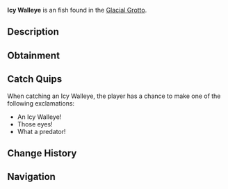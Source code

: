 {{FishInfobox
|image          = Icy Walleye.png
|rarity         = Unusual
|sea            = First Sea
|location       = [[Glacial Grotto]]
|sublocation    = 
|sources        = Fishing Rod
|radar_location = 
|xp             = 160
|weather        = 
|time           = Night
|season         = Winter
|bait           = Minnow
|base_weight    = 9
|base_value     = 350
|weight_range   = 5
|base_chance    = 45
|base_resil     = 60
}}
'''Icy Walleye''' is an {{Rarity|Unusual}} fish found in the [[Glacial Grotto]].

== Description ==
{{Description|A medium-sized predator fish with glowing, frosted eyes and a shimmering gray body.|Bestiary Entry}}

== Obtainment ==
{{Description|Hunts during twilight in the grotto's waters.|Bestiary Hint}}
{{Fish Availability|
Glacial Grotto
|top_rods      = 
Flimsy Rod\205482.9\192778.35;
Training Rod\201923.08\201923.08;
Champions Rod\167848.83\113526.56;
Celestial Rod\165692.34\115361.08;
Rapid Rod\163968.37\136883.45;
Fungal Rod\153104.75\150246.13;
Ethereal Prism Rod\149257.79\151352.65;
Firefly Rod\163907.24\147994.13;
Fortune Rod\82777.13\87134.67;
Avalanche Rod\158830.93\101442.23;
Depthseeker Rod\158178.01\113204.87;
Verdant Shear Rod\147070.03\123586.28;
No-Life Rod\146658.66\146658.66;
Seraphic Rod\145122.39\145122.39;
Blazebringer Rod\133481.17\116605.53;
Challenger's Rod\132888.47\132888.47;
Zeus Rod\132461.19\123524.95;
Rod Of The Forgotten Fang\132448.2\132448.2;
Volcanic Rod\129282.26\93746.78;
Rod Of The Depths\120227.83\120227.83;
Trident Rod\117292.93\104012.52;
Free Spirit Rod\113657.28\103656.38;
Rod Of The Exalted One\112964.5\112964.5;
Steady Rod\73666.8\59475.4
|recommended   = Training Rod
}}

== Catch Quips ==
When catching an Icy Walleye, the player has a chance to make one of the following exclamations:
* An Icy Walleye!
* Those eyes!
* What a predator!

== Change History ==
{{Change History|{{subst:Current Version}}}}

== Navigation ==
{{Fish Navbox|Glacial Grotto}}
